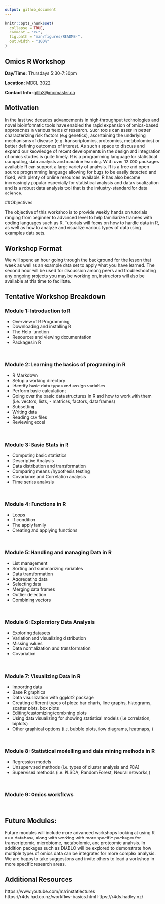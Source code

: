 ```yaml
---
output: github_document
---
```


<!-- README.md is generated from README.Rmd. Please edit that file -->

```r
knitr::opts_chunk$set(
  collapse = TRUE,
  comment = "#>",
  fig.path = "man/figures/README-",
  out.width = "100%"
)
```

## Omics R Workshop

**Day/Time:** Thursdays 5:30-7:30pm

**Location:** MDCL 3022

**Contact Info:** [gillb3@mcmaster.ca](gillb3@mcmaster.ca)


## Motivation

In the last two decades advancements in high-throughput technologies and novel bioinformatic tools have enabled the rapid expansion of omics-based approaches in various fields of research. Such tools can assist in better characterizing risk factors (e.g genetics), ascertaining the underlying mechanisms of disease (e.g. transcriptomics, proteomics, metabolomics) or better defining outcomes of interest. As such a space to discuss and expand our knowledge of recent developments in the design and integration of omics studies is quite timely.
R is a programming language for statistical computing, data analysis and machine learning. With over 12 000 packages available R can support a large variety of analysis. R is a free and open source programming language allowing for bugs to be easily detected and fixed, with plenty of online resources available. R has also become increasingly popular especially for statistical analysis and data visualization and is a robust data analysis tool that is the industry-standard for data science.


##Objectives

The objective of this workshop is to provide weekly hands on tutorials ranging from beginner to advanced level to help familiarize trainees with coding languages such as R. Tutorials will focus on how to handle data in R, as well as how to analyze and visualize various types of data using examples data sets.


## Workshop Format
We will spend an hour going through the background for the lesson that week as well as an example data set to apply what you have learned. The second hour will be used for discussion among peers and troubleshooting any ongoing projects you may be working on, instructors will also be available at this time to facilitate.


## Tentative Workshop Breakdown

### Module 1: Introduction to R

-   Overview of R Programming
-   Downloading and installing R
-   The Help function 
-   Resources and viewing documentation 
-   Packages in R

\

### Module 2: Learning the basics of programing in R

-   R Markdown
-   Setup a working directory 
-   Identify basic data types and assign variables
-   Perform basic calculations
-   Going over the basic data structures in R and how to work with them (i.e. vectors, lists, -   matrices, factors, data frames)
-   Subsetting 
-   Writing data
-   Reading csv files
-   Reviewing excel

\

### Module 3: Basic Stats in R

-   Computing basic statistics
-   Descriptive Analysis
-   Data distribution and transformation
-   Comparing means /hypothesis testing
-   Covariance and Correlation analysis 
-   Time series analysis

\


### Module 4: Functions in R

-   Loops
-   If condition
-   The apply family
-   Creating and applying functions

\


### Module 5: Handling and managing Data in R

-   List management
-   Sorting and summarizing variables
-   Data transformation
-   Aggregating data 
-   Selecting data
-   Merging data frames 
-   Outlier detection 
-   Combining vectors

\


### Module 6: Exploratory Data Analysis

-   Exploring datasets
-   Variation and visualizing distribution 
-   Missing values
-   Data normalization and transformation
-   Covariation 

\


### Module 7: Visualizing Data in R
-   Importing data
-   Base R graphics
-   Data visualization with ggplot2 package
-   Creating different types of plots: bar charts, line graphs, histograms, scatter plots, box plots
-   Editing/customizing/combining plots
-   Using data visualizing for showing statistical models (i.e correlation, biplots)
-   Other graphical options (i.e. bubble plots, flow diagrams, heatmaps, )

\


### Module 8: Statistical modelling and data mining methods in R

-   Regression models 
-   Unsupervised methods (i.e. types of cluster analysis and PCA)
-   Supervised methods (i.e. PLSDA, Random Forest, Neural networks,)

\

### Module 9: Omics workflows 

\

## Future Modules: 

Future modules will include more advanced workshops looking at using R as a database, along with working with more specific packages for transcriptomic, microbiome, metabolomic, and proteomic analysis. In addition packages such as DIABLO will be explored to demonstrate how multiple types of omics data can be integrated for more complex analysis.  
We are happy to take suggestions and invite others to lead a workshop in more specific research areas.

## Additional Resources
https://www.youtube.com/marinstatlectures
https://r4ds.had.co.nz/workflow-basics.html
https://r4ds.hadley.nz/
